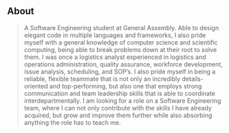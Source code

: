 ## About

> A Software Engineering student at General Assembly. Able to design elegant code in multiple languages and frameworks, I also pride myself with a general knowledge of computer science and scientific computing, being able to break problems down at their root to solve them. I was once a logistics analyst experienced in logistics and operations administration, quality assurance, workforce development, issue analysis, scheduling, and SOP’s. I also pride myself in being a reliable, flexible teammate that is not only an incredibly details-oriented and top-performing, but also one that employs strong communication and team leadership skills that is able to coordinate interdepartmentally. I am looking for a role on a Software Engineering team, where I can not only contribute with the skills I have already acquired, but grow and improve them further while also absorbing anything the role has to teach me.